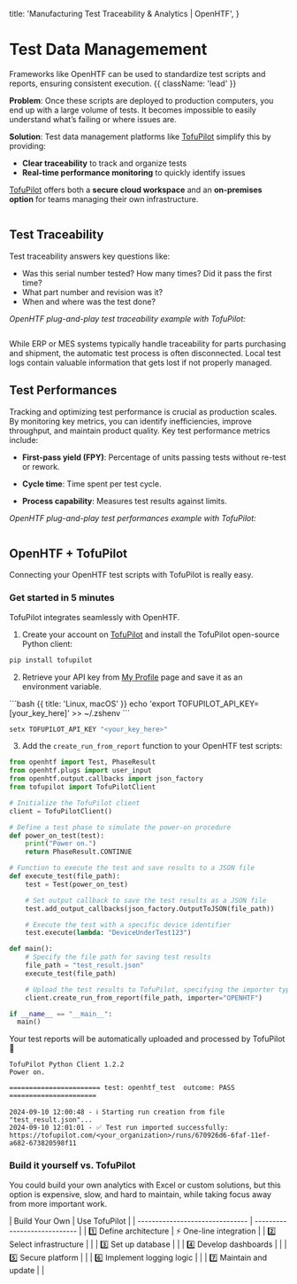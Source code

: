   title: 'Manufacturing Test Traceability & Analytics | OpenHTF',
}

# Test Data Managemement

Frameworks like OpenHTF can be used to standardize test scripts and reports, ensuring consistent execution. {{ className: 'lead' }}

**Problem**: Once these scripts are deployed to production computers, you end up with a large volume of tests. It becomes impossible to easily understand what’s failing or where issues are.

**Solution**: Test data management platforms like [TofuPilot](https://tofupilot.com) simplify this by providing:

- **Clear traceability** to track and organize tests
- **Real-time performance monitoring** to quickly identify issues

[TofuPilot](https://tofupilot.com) offers both a **secure cloud workspace** and an **on-premises option** for teams managing their own infrastructure.

<Image
  srcLight="/tofupilot-landing-page-light.png"
  srcDark="/tofupilot-landing-page-dark.png"
/>

## Test Traceability

Test traceability answers key questions like:

- Was this serial number tested? How many times? Did it pass the first time?
- What part number and revision was it?
- When and where was the test done?

_OpenHTF plug-and-play test traceability example with TofuPilot:_

<Image
  srcLight="/tofupilot-traceability-light.png"
  srcDark="/tofupilot-traceability-dark.png"
/>

While ERP or MES systems typically handle traceability for parts purchasing and shipment, the automatic test process is often disconnected. Local test logs contain valuable information that gets lost if not properly managed.

## Test Performances

Tracking and optimizing test performance is crucial as production scales. By monitoring key metrics, you can identify inefficiencies, improve throughput, and maintain product quality. Key test performance metrics include:

- **First-pass yield (FPY)**: Percentage of units passing tests without re-test or rework.

- **Cycle time**: Time spent per test cycle.

- **Process capability**: Measures test results against limits.

_OpenHTF plug-and-play test performances example with TofuPilot:_

<Image
  srcLight="/tofupilot-analytics-light.png"
  srcDark="/tofupilot-analytics-dark.png"
/>

## OpenHTF + TofuPilot

Connecting your OpenHTF test scripts with TofuPilot is really easy.

### Get started in 5 minutes

TofuPilot integrates seamlessly with OpenHTF.

1. Create your account on [TofuPilot](https://tofupilot.com) and install the TofuPilot open-source Python client:

```bash
pip install tofupilot
```

2. Retrieve your API key from [My Profile](/user-management#api-key) page and save it as an environment variable.

<CodeGroup>
```bash {{ title: 'Linux, macOS' }}
echo 'export TOFUPILOT_API_KEY=[your_key_here]' >> ~/.zshenv
```

```bash {{ title: 'Windows' }}
setx TOFUPILOT_API_KEY "<your_key_here>"
```

</CodeGroup>

3. Add the `create_run_from_report` function to your OpenHTF test scripts:

```python {{ title: 'openhtf_tofupilot.py '}}
from openhtf import Test, PhaseResult
from openhtf.plugs import user_input
from openhtf.output.callbacks import json_factory
from tofupilot import TofuPilotClient

# Initialize the TofuPilot client
client = TofuPilotClient()

# Define a test phase to simulate the power-on procedure
def power_on_test(test):
    print("Power on.")
    return PhaseResult.CONTINUE

# Function to execute the test and save results to a JSON file
def execute_test(file_path):
    test = Test(power_on_test)

    # Set output callback to save the test results as a JSON file
    test.add_output_callbacks(json_factory.OutputToJSON(file_path))

    # Execute the test with a specific device identifier
    test.execute(lambda: "DeviceUnderTest123")

def main():
    # Specify the file path for saving test results
    file_path = "test_result.json"
    execute_test(file_path)

    # Upload the test results to TofuPilot, specifying the importer type
    client.create_run_from_report(file_path, importer="OPENHTF")

if __name__ == "__main__":
  main()
```

Your test reports will be automatically uploaded and processed by TofuPilot 🚀

```text
TofuPilot Python Client 1.2.2
Power on.

======================= test: openhtf_test  outcome: PASS ======================

2024-09-10 12:00:48 - ℹ️ Starting run creation from file "test_result.json"...
2024-09-10 12:01:01 - ✅ Test run imported successfully: https://tofupilot.com/<your_organization>/runs/670926d6-6faf-11ef-a682-673820598f11
```

### Build it yourself vs. TofuPilot

You could build your own analytics with Excel or custom solutions, but this option is expensive, slow, and hard to maintain, while taking focus away from more important work.

<Row>
  <Col>
| Build Your Own                  | Use TofuPilot                |
| ------------------------------- | ---------------------------- |
| 1️⃣ Define architecture          | ⚡ One-line integration       |
| 2️⃣ Select infrastructure        | |
| 3️⃣ Set up database              | |
| 4️⃣ Develop dashboards           | |
| 5️⃣ Secure platform              | |
| 6️⃣ Implement logging logic      | |
| 7️⃣ Maintain and update          | |
  </Col>
</Row>
